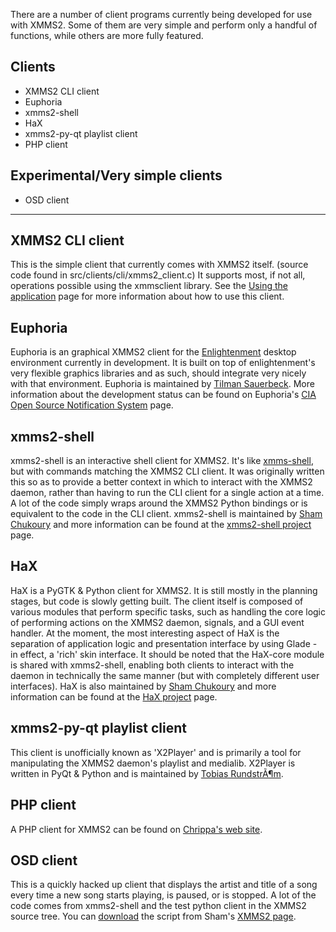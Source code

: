 There are a number of client programs currently being developed for use with XMMS2. Some of them are very simple and perform only a handful of functions, while others are more fully featured.

== Clients ==

* XMMS2 CLI client
* Euphoria
* xmms2-shell
* HaX
* xmms2-py-qt playlist client
* PHP client

== Experimental/Very simple clients ==

* OSD client


----


== XMMS2 CLI client ==

This is the simple client that currently comes with XMMS2 itself. (source code found in src/clients/cli/xmms2_client.c) It supports most, if not all, operations possible using the xmmsclient library. See the [[Using the application]] page for more information about how to use this client.

== Euphoria ==

Euphoria is an graphical XMMS2 client for the [http://enlightenment.org Enlightenment] desktop environment currently in development. It is built on top of enlightenment's very flexible graphics libraries and as such, should integrate very nicely with that environment. Euphoria is maintained by [http://code-monkey.de/ Tilman Sauerbeck]. More information about the development status can be found on Euphoria's [http://cia.navi.cx/stats/project/e/e17/apps/euphoria CIA Open Source Notification System] page.

== xmms2-shell ==

xmms2-shell is an interactive shell client for XMMS2. It's like [http://freshmeat.net/projects/xmms-shell/ xmms-shell], but with commands matching the XMMS2 CLI client. It was originally written this so as to provide a better context in which to interact with the XMMS2 daemon, rather than having to run the CLI client for a single action at a time. A lot of the code simply wraps around the XMMS2 Python bindings or is equivalent to the code in the CLI client. xmms2-shell is maintained by [http://eleusis.f2o.org/ Sham Chukoury] and more information can be found at the [http://eleusis.f2o.org/projects/xmms2/shell/ xmms2-shell project] page.

== HaX ==

HaX is a PyGTK & Python client for XMMS2. It is still mostly in the planning stages, but code is slowly getting built. The client itself is composed of various modules that perform specific tasks, such as handling the core logic of performing actions on the XMMS2 daemon, signals, and a GUI event handler. At the moment, the most interesting aspect of HaX is the separation of application logic and presentation interface by using Glade - in effect, a 'rich' skin interface. It should be noted that the HaX-core module is shared with xmms2-shell, enabling both clients to interact with the daemon in technically the same manner (but with completely different user interfaces). HaX is also maintained by [http://eleusis.f2o.org/ Sham Chukoury] and more information can be found at the [http://eleusis.f2o.org/projects/xmms2/hax/ HaX project] page.

== xmms2-py-qt playlist client ==

This client is unofficially known as 'X2Player' and is primarily a tool for manipulating the XMMS2 daemon's playlist and medialib. X2Player is written in PyQt & Python and is maintained by [[Tobias RundstrÃ¶m]].

== PHP client ==

A PHP client for XMMS2 can be found on [http://cochrane.chrippa.org/xmms2/ Chrippa's web site].

== OSD client ==

This is a quickly hacked up client that displays the artist and title of a song every time a new song starts playing, is paused, or is stopped. A lot of the code comes from xmms2-shell and the test python client in the XMMS2 source tree. You can [http://eleusis.f2o.org/projects/xmms2/xmms2-osd.tar.bz2 download] the script from Sham's [http://eleusis.f2o.org/projects/xmms2/ XMMS2 page].